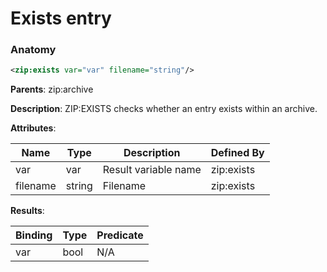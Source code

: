# Exists entry

### Anatomy

```xml
<zip:exists var="var" filename="string"/>
```

**Parents**: zip:archive

 **Description**:
 ZIP:EXISTS checks whether an entry exists within an archive.

**Attributes**:

| Name | Type | Description | Defined By |
| ---- | ---- | ----------- | ---------- |
| var | var | Result variable name | zip:exists |
| filename | string | Filename | zip:exists |


**Results**:

| Binding | Type | Predicate |
| ------- | ---- | --------- |
| var | bool | N/A |


